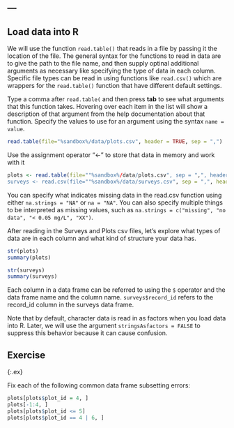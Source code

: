 ---
---

## Load data into R

We will use the function `read.table()` that reads in a file by passing it the location of the file. The general syntax for the functions to read in data are to give the path to the file name, and then supply optinal additional arguments as necessary like specifying the type of data in each column. Specific file types can be read in using functions like `read.csv()` which are wrappers for the `read.table()` function that have different default settings.

Type a comma after `read.table(` and then press **tab** to see what arguments that this function takes. Hovering over each item in the list will show a description of that argument from the help documentation about that function. Specify the values to use for an argument using the syntax `name = value`. 

```{r, eval=FALSE}
read.table(file="%sandbox%/data/plots.csv", header = TRUE, sep = ",")
```

Use the assignment operator "<-" to store that data in memory and work with it

```{r, eval=FALSE}
plots <- read.table(file=""%sandbox%/data/plots.csv", sep = ",", header = TRUE)
surveys <- read.csv(file=""%sandbox%/data/surveys.csv", sep = ",", header = TRUE)
``` 

You can specify what indicates missing data in the read.csv function using either `na.strings = "NA"` or `na = "NA"`. You can also specify multiple things to be interpreted as missing values, such as `na.strings = c("missing", "no data", "< 0.05 mg/L", "XX")`.

After reading in the Surveys and Plots csv files, let's explore what types of data are in each column and what kind of structure your data has. 

```{r, eval=FALSE}
str(plots)
summary(plots)

str(surveys)
summary(surveys)
``` 

Each column in a data frame can be referred to using the `$` operator and the data frame name and the column name. `surveys$record_id` refers to the record_id column in the surveys data frame.


Note that by default, character data is read in as factors when you load data into R. Later, we will use the argument `stringsAsfactors = FALSE` to suppress this behavior because it can cause confusion.

<!--split-->

## Exercise
{:.ex}

Fix each of the following common data frame subsetting errors:

```{r, eval = FALSE}
plots[plots$plot_id = 4, ]
plots[-1:4, ]
plots[plots$plot_id <= 5]
plots[plots$plot_id == 4 | 6, ]
```

